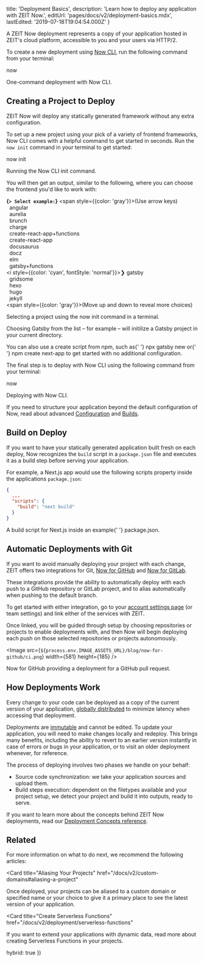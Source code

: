 
  title: 'Deployment Basics',
  description: 'Learn how to deploy any application with ZEIT Now.',
  editUrl: 'pages/docs/v2/deployment-basics.mdx',
  lastEdited: '2019-07-18T19:04:54.000Z'
}

A ZEIT Now deployment represents a copy of your application hosted in ZEIT's cloud platform, accessible to you and your users via HTTP/2.

To create a new deployment using [Now CLI](/download), run the following command from your terminal:

<TerminalInput>now</TerminalInput>
<Caption>One-command deployment with <GenericLink href="/download">Now CLI</GenericLink>.</Caption>

## Creating a Project to Deploy

ZEIT Now will deploy any statically generated framework without any extra configuration.

To set up a new project using your pick of a variety of frontend frameworks, Now CLI comes with a helpful command to get started in seconds. Run the `now init` command in your terminal to get started:

<TerminalInput>now init</TerminalInput>
<Caption>Running the Now CLI <InlineCode>init</InlineCode> command.</Caption>

You will then get an output, similar to the following, where you can choose the frontend you'd like to work with:

<TerminalOutput><b>{`> Select example:`}</b> <span style={{color: 'gray'}}>(Use arrow keys)</span><br/>
&nbsp;&nbsp;angular<br/>
&nbsp;&nbsp;aurelia<br/>
&nbsp;&nbsp;brunch<br/>
&nbsp;&nbsp;charge<br/>
&nbsp;&nbsp;create-react-app+functions<br/>
&nbsp;&nbsp;create-react-app<br/>
&nbsp;&nbsp;docusaurus<br/>
&nbsp;&nbsp;docz<br/>
&nbsp;&nbsp;elm<br/>
&nbsp;&nbsp;gatsby+functions<br/>
<i style={{color: 'cyan', fontStyle: 'normal'}}>❯ gatsby</i><br/>
&nbsp;&nbsp;gridsome<br/>
&nbsp;&nbsp;hexo<br/>
&nbsp;&nbsp;hugo<br/>
&nbsp;&nbsp;jekyll<br/>
<span style={{color: 'gray'}}>(Move up and down to reveal more choices)</span>
</TerminalOutput>
<Caption>Selecting a project using the <InlineCode>now init</InlineCode> command in a terminal.</Caption>

Choosing Gatsby from the list – for example – will initilize a Gatsby project in your current directory.

<Note>
  You can also use a create script from npm, such as{' '}
  <InlineCode>npx gatsby new</InlineCode> or{' '}
  <InlineCode>npm create next-app</InlineCode> to get started with no additional
  configuration.
</Note>

The final step is to deploy with Now CLI using the following command from your terminal:

<TerminalInput>now</TerminalInput>
<Caption>Deploying with Now CLI.</Caption>

If you need to structure your application beyond the default configuration of Now, read about advanced [Configuration](/docs/v2/advanced/configuration) and [Builds](/docs/v2/advanced/builds).

## Build on Deploy

If you want to have your statically generated application built fresh on each deploy, Now recognizes the `build` script in a `package.json` file and executes it as a build step before serving your application.

For example, a Next.js app would use the following scripts property inside the applications `package.json`:

```json
{
  ...
  "scripts": {
    "build": "next build"
  }
}
```

<Caption>
  A <InlineCode>build</InlineCode> script for Next.js inside an example{' '}
  <InlineCode>package.json</InlineCode>.
</Caption>

## Automatic Deployments with Git

If you want to avoid manually deploying your project with each change, ZEIT offers two integrations for Git, [Now for GitHub](/docs/v2/integrations/now-for-github) and [Now for GitLab](/docs/v2/integrations/now-for-github).

These integrations provide the ability to automatically deploy with each push to a GitHub repository or GitLab project, and to alias automatically when pushing to the default branch.

To get started with either integration, go to your [account settings page](/account) (or team settings) and link either of the services with ZEIT.

Once linked, you will be guided through setup by choosing repositories or projects to enable deployments with, and then Now will begin deploying each push on those selected repositories or projects autonomously.

<Image
src={`${process.env.IMAGE_ASSETS_URL}/blog/now-for-github/ci.png`}
width={581}
height={185}
/>
<Caption>Now for GitHub providing a deployment for a GitHub pull request.</Caption>

## How Deployments Work

Every change to your code can be deployed as a copy of the current version of your application, [globally distributed](/smart-cdn) to minimize latency when accessing that deployment.

Deployments are [immutable](/docs/v2/advanced/concepts/immutability) and cannot be edited. To update your application, you will need to make changes locally and redeploy. This brings many benefits, including the ability to revert to an earlier version instantly in case of errors or bugs in your application, or to visit an older deployment whenever, for reference.

The process of deploying involves two phases we handle on your behalf:

- Source code synchronization: we take your application sources and upload them.
- Build steps execution: dependent on the filetypes available and your project setup, we detect your project and build it into outputs, ready to serve.

If you want to learn more about the concepts behind ZEIT Now deployments, read our [Deployment Concepts reference](/docs/v2/advanced/concepts/overview).

## Related

For more information on what to do next, we recommend the following articles:

<Card
  title="Aliasing Your Projects"
  href="/docs/v2/custom-domains#aliasing-a-project"
>
  Once deployed, your projects can be aliased to a custom domain or specified
  name or your choice to give it a primary place to see the latest version of
  your application.
</Card>

<Card
  title="Create Serverless Functions"
  href="/docs/v2/deployment/serverless-functions"
>
  If you want to extend your applications with dynamic data, read more about
  creating Serverless Functions in your projects.
</Card>

  hybrid: true
})
